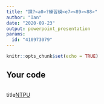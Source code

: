 ---
title: "課?<a0>?練習模<e7><89><88>"
author: "Ian"
date: "2020-09-23"
output: powerpoint_presentation
params:
  id: "410973079"
---

```{r setup, include=FALSE}
knitr::opts_chunk$set(echo = TRUE)
```

## Your code

```{r}

```

title[NTPU](https://new.ntpu.edu.tw/)
